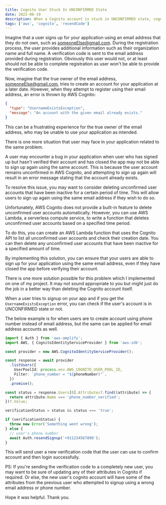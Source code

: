 ```yaml
---
title: Cognito User Stuck In UNCONFIRMED State
date: 2022-06-19
description: When a Cognito account is stuck in UNCONFIRMED state, cognito's signup and resendCode method throws an error.
tags: ['aws', 'cognito', 'resendCode']
---
```


Imagine that a user signs up for your application using an email address that they do not own, such as someoneElse@gmail.com. During the registration process, the user provides additional information such as their organization name and full name. A verification code is sent to the email address provided during registration. Obviously this user would not, or at least should not be able to complete registration as user won't be able to provide the verification code.

Now, imagine that the true owner of the email address, someoneElse@gmail.com, tries to create an account for your application at a later date. However, when they attempt to register using their email address, an error is thrown by AWS Cognito:

```json
{
  "type": "UsernameExistsException",
  "message": "An account with the given email already exists."
}
```

This can be a frustrating experience for the true owner of the email address, who may be unable to use your application as intended.

There is one more situation that user may face in your application related to the same problem.

A user may encounter a bug in your application when user who has signed up but hasn't verified their account and has closed the app may not be able to sign up again using the same account. This is because the user account remains unconfirmed in AWS Cognito, and attempting to sign up again will result in an error message stating that the account already exists.

To resolve this issue, you may want to consider deleting unconfirmed user accounts that have been inactive for a certain period of time. This will allow users to sign up again using the same email address if they wish to do so.

Unfortunately, AWS Cognito does not provide a built-in feature to delete unconfirmed user accounts automatically. However, you can use AWS Lambda, a serverless compute service, to write a function that deletes unconfirmed user accounts based on a specified time period.

To do this, you can create an AWS Lambda function that uses the Cognito API to list all unconfirmed user accounts and check their creation date. You can then delete any unconfirmed user accounts that have been inactive for a specified amount of time.

By implementing this solution, you can ensure that your users are able to sign up for your application using the same email address, even if they have closed the app before verifying their account.

There is one more solution possible for this problem which I implemented on one of my project. It may not sound appropriate to you but might just do the job in a better way than deleting the Cognito account itself.

When a user tries to signup on your app and if you get the `UsernameExistsException` error, you can check if the user's account is in UNCONFIRMED state or not.

The below example is for when users are to create account using phone number instead of email address, but the same can be applied for email address accounts as well.

```ts
import { Auth } from 'aws-amplify';
import AWS, { CognitoIdentityServiceProvider } from 'aws-sdk';

const provider = new AWS.CognitoIdentityServiceProvider();

const response = await provider
  .listUsers({
    UserPoolId: process.env.AWS_COGNITO_USER_POOL_ID,
    Filter: `phone_number = "${phoneNumber}"`,
  })
  .promise();

const status = response.Users[0].Attributes?.find((attribute) => {
  return attribute.Name === 'phone_number_verified';
})?.Value;

verificationStatus = status && status === 'true';

if (verificationStatus) {
  throw new Error('Something went wrong');
} else {
  // user's phone number
  await Auth.resendSignup('+911234567890');
}
```

This will send user a new verification code that the user can use to confirm account and then login successfully.

PS: If you're sending the verification code to a completely new user, you may want to be sure of updating any of their attributes in Cognito if required. Or else, the new user's cognito account will have some of the attributes from the previous user who attempted to signup using a wrong email address or phone number.

Hope it was helpful. Thank you.
